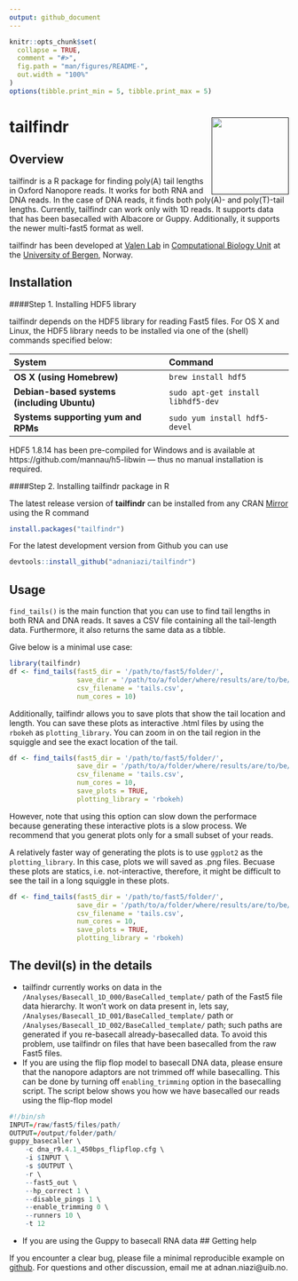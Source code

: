 ```yaml
---
output: github_document
---
```


<!-- README.md is generated from README.Rmd. Please edit that file -->

```r
knitr::opts_chunk$set(
  collapse = TRUE,
  comment = "#>",
  fig.path = "man/figures/README-",
  out.width = "100%"
)
options(tibble.print_min = 5, tibble.print_max = 5)
```

# tailfindr <a href=''><img src='man/figures/tailfindr-logo.png' align="right" height="139" /></a>

<!-- badges: start -->

<!-- badges: end -->

## Overview

tailfindr is a R package for finding poly(A) tail lengths in Oxford Nanopore reads. It works for both RNA and DNA reads. In the case of DNA reads, it finds both poly(A)- and poly(T)-tail lengths. Currently, tailfindr can work only with 1D reads. It supports data that has been basecalled with Albacore or Guppy. Additionally, it supports the newer multi-fast5 format as well.

tailfindr has been developed at [Valen Lab](http://valenlab.com/) in [Computational Biology Unit](https://www.cbu.uib.no/) at the [University of Bergen](https://www.uib.no/), Norway.

## Installation

####Step 1. Installing HDF5 library

tailfindr depends on the HDF5 library for reading Fast5 files. For OS X and Linux, the HDF5 library needs to be installed via one of the (shell) commands specified below:

| System                                    | Command
|:------------------------------------------|:---------------------------------|
|**OS X (using Homebrew)**                  | `brew install hdf5`
|**Debian-based systems (including Ubuntu)**| `sudo apt-get install libhdf5-dev` 
|**Systems supporting yum and RPMs**        | `sudo yum install hdf5-devel`

HDF5 1.8.14 has been pre-compiled for Windows and is available at https://github.com/mannau/h5-libwin &mdash; thus no manual installation is required.

####Step 2. Installing tailfindr package in R

The latest release version of **tailfindr** can be installed from any CRAN [Mirror](https://cran.r-project.org/mirrors.html) using the R command
```r
install.packages("tailfindr")
```
For the latest development version from Github you can use
```r
devtools::install_github("adnaniazi/tailfindr")
```

## Usage
`find_tails()` is the main function that you can use to find tail lengths in both RNA and DNA reads. It saves a CSV file containing all the tail-length data. Furthermore, it also returns the same data as a tibble. 

Give below is a minimal use case:

```r
library(tailfindr)
df <- find_tails(fast5_dir = '/path/to/fast5/folder/',
                 save_dir = '/path/to/a/folder/where/results/are/to/be/stored/',
                 csv_filename = 'tails.csv',
                 num_cores = 10)
```

Additionally, tailfindr allows you to save plots that show the tail location and length. You can save these plots as interactive .html files by using the `rbokeh` as `plotting_library`. You can zoom in on the tail region in the squiggle and see the exact location of the tail.
```r
df <- find_tails(fast5_dir = '/path/to/fast5/folder/',
                 save_dir = '/path/to/a/folder/where/results/are/to/be/stored/',
                 csv_filename = 'tails.csv',
                 num_cores = 10,
                 save_plots = TRUE,
                 plotting_library = 'rbokeh)
```
However, note that using this option can slow down the performace because generating these interactive plots is a slow process. We recommend that you generat plots only for a small subset of your reads.

A relatively faster way of generating the plots is to use `ggplot2` as the `plotting_library`. In this case, plots we will saved as .png files. Becuase these plots are statics, i.e. not-interactive, therefore, it might be difficult to see the tail in a long squiggle in these plots. 
```r
df <- find_tails(fast5_dir = '/path/to/fast5/folder/',
                 save_dir = '/path/to/a/folder/where/results/are/to/be/stored/',
                 csv_filename = 'tails.csv',
                 num_cores = 10,
                 save_plots = TRUE,
                 plotting_library = 'rbokeh)
```

## The devil(s) in the details
* tailfindr currently works on data in the `/Analyses/Basecall_1D_000/BaseCalled_template/` path of the Fast5 file data hierarchy. It won't work on data present in, lets say, `/Analyses/Basecall_1D_001/BaseCalled_template/` path or `/Analyses/Basecall_1D_002/BaseCalled_template/` path; such paths are generated if you re-basecall already-basecalled data. To avoid this problem, use tailfindr on files that have been basecalled from the raw Fast5 files.
* If you are using the flip flop model to basecall DNA data, please ensure that the nanopore adaptors are not trimmed off while basecalling. This can be done by turning off `enabling_trimming` option in the basecalling script. The script below shows you how we have basecalled our reads using the flip-flop model

```r
#!/bin/sh
INPUT=/raw/fast5/files/path/
OUTPUT=/output/folder/path/
guppy_basecaller \
    -c dna_r9.4.1_450bps_flipflop.cfg \
    -i $INPUT \
    -s $OUTPUT \
    -r \
    --fast5_out \
    --hp_correct 1 \
    --disable_pings 1 \
    --enable_trimming 0 \
    --runners 10 \
    -t 12 
```
* If you are using the Guppy to basecall RNA data
## Getting help

If you encounter a clear bug, please file a minimal reproducible example on [github](https://github.com/adnaniazi/tailfindr/issues). For questions and other discussion, email me at adnan.niazi@uib.no.

